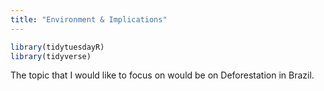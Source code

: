 ```yaml
---
title: "Environment & Implications"
---
```


```r
library(tidytuesdayR)
library(tidyverse)
```

The topic that I would like to focus on would be on Deforestation in Brazil.